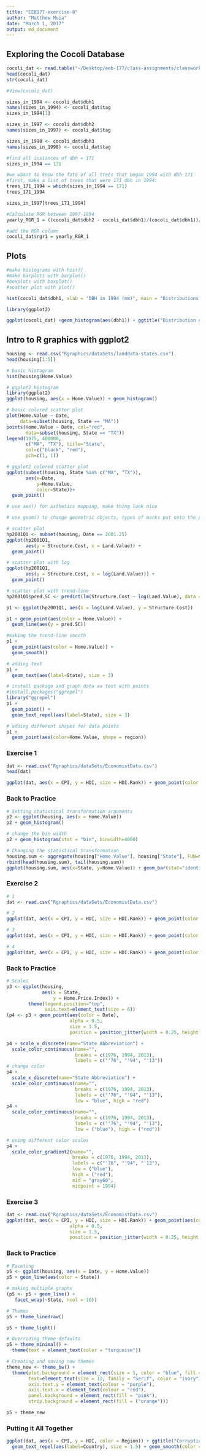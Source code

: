 ```yaml
---
title: "EEB177-exercise-8"
author: "Matthew Muia"
date: "March 1, 2017"
output: md_document
---
```


## Exploring the Cocoli Database

```r
cocoli_dat <- read.table("~/Desktop/eeb-177/class-assignments/classwork-21-Feb/cocoli.txt", header = TRUE)
head(cocoli_dat)
str(cocoli_dat)

#View(cocoli_dat)

sizes_in_1994 <- cocoli_dat$dbh1
names(sizes_in_1994) <- cocoli_dat$tag
sizes_in_1994[1]

sizes_in_1997 <- cocoli_dat$dbh2
names(sizes_in_1997) <- cocoli_dat$tag

sizes_in_1998 <- cocoli_dat$dbh3
names(sizes_in_1998) <- cocoli_dat$tag

#find all instances of dbh = 171
sizes_in_1994 == 171

#we waant to know the fate of all trees that began 1994 with dbh 171
#first, make a list of trees that were 171 dbh in 1994:
trees_171_1994 = which(sizes_in_1994 == 171)
trees_171_1994

sizes_in_1997[trees_171_1994]

#Calculate RGR between 1997-1994
yearly_RGR_1 = ((cocoli_dat$dbh2 - cocoli_dat$dbh1)/(cocoli_dat$dbh1))/3

#add the RGR column
cocoli_dat$rgr1 = yearly_RGR_1
```


## Plots

```r
#make histograms with hist()
#make barplots with barplot()
#boxplots with boxplot()
#scatter plot with plot()

hist(cocoli_dat$dbh1, xlab = "DBH in 1994 (mm)", main = "Distributions of sizes in 1994", col = "blue", xlim = c(0, 2000))
```


```r
library(ggplot2)

ggplot(cocoli_dat) +geom_histogram(aes(dbh1)) + ggtitle("Distribution of sizes in 1994") + geom_histogram(aes(dbh2))

```


## Intro to R graphics with ggplot2

```r

housing <- read.csv("Rgraphics/dataSets/landdata-states.csv")
head(housing[1:5])

# basic histogram
hist(housing$Home.Value)

# ggplot2 histogram
library(ggplot2)
ggplot(housing, aes(x = Home.Value)) + geom_histogram()

# basic colored scatter plot
plot(Home.Value ~ Date,
     data=subset(housing, State == "MA"))
points(Home.Value ~ Date, col="red",
       data=subset(housing, State == "TX"))
legend(1975, 400000,
       c("MA", "TX"), title="State",
       col=c("black", "red"),
       pch=c(1, 1))

# ggplot2 colored scatter plot
ggplot(subset(housing, State %in% c("MA", "TX")),
       aes(x=Date,
           y=Home.Value,
           color=State))+
  geom_point()

# use aes() for asthetics mapping, make thing look nice

# use geom() to change geometric objects, types of marks put onto the plot. Plot must have at least 1 geom.

# scatter plot
hp2001Q1 <- subset(housing, Date == 2001.25) 
ggplot(hp2001Q1,
       aes(y = Structure.Cost, x = Land.Value)) +
  geom_point()

# scatter plot with log
ggplot(hp2001Q1,
       aes(y = Structure.Cost, x = log(Land.Value))) +
  geom_point()

# scatter plot with trend-line
hp2001Q1$pred.SC <- predict(lm(Structure.Cost ~ log(Land.Value), data = hp2001Q1))

p1 <- ggplot(hp2001Q1, aes(x = log(Land.Value), y = Structure.Cost))

p1 + geom_point(aes(color = Home.Value)) +
  geom_line(aes(y = pred.SC))

#making the trend-line smooth
p1 +
  geom_point(aes(color = Home.Value)) +
  geom_smooth()

# adding text
p1 + 
  geom_text(aes(label=State), size = 3)

# install package and graph data as text with points
#install.packages("ggrepel")
library("ggrepel")
p1 + 
  geom_point() + 
  geom_text_repel(aes(label=State), size = 3)

# adding different shapes for data points
p1 +
  geom_point(aes(color=Home.Value, shape = region))
```


### Exercise 1

```r
dat <- read.csv("Rgraphics/dataSets/EconomistData.csv")
head(dat)

ggplot(dat, aes(x = CPI, y = HDI, size = HDI.Rank)) + geom_point(color = "blue")
```

### Back to Practice

```r
# Setting statistical transformation arguments
p2 <- ggplot(housing, aes(x = Home.Value))
p2 + geom_histogram()

# change the bin width
p2 + geom_histogram(stat = "bin", binwidth=4000)

# Changing the statistical transformation
housing.sum <- aggregate(housing["Home.Value"], housing["State"], FUN=mean)
rbind(head(housing.sum), tail(housing.sum))
ggplot(housing.sum, aes(x=State, y=Home.Value)) + geom_bar(stat="identity")
```

### Exercise 2

```r
# 1
dat <- read.csv("Rgraphics/dataSets/EconomistData.csv")

# 2
ggplot(dat, aes(x = CPI, y = HDI, size = HDI.Rank)) + geom_point(color = "blue") + geom_smooth()

# 3
ggplot(dat, aes(x = CPI, y = HDI, size = HDI.Rank)) + geom_point(color = "blue") + geom_smooth(method=lm)

# 4
ggplot(dat, aes(x = CPI, y = HDI, size = HDI.Rank)) + geom_point(color = "blue") + geom_line()
```

### Back to Practice

```r
# Scales
p3 <- ggplot(housing,
             aes(x = State,
                 y = Home.Price.Index)) + 
        theme(legend.position="top",
              axis.text=element_text(size = 6))
(p4 <- p3 + geom_point(aes(color = Date),
                       alpha = 0.5,
                       size = 1.5,
                       position = position_jitter(width = 0.25, height = 0)))

p4 + scale_x_discrete(name="State Abbreviation") +
  scale_color_continuous(name="",
                         breaks = c(1976, 1994, 2013),
                         labels = c("'76", "'94", "'13"))
# change color
p4 +
  scale_x_discrete(name="State Abbreviation") +
  scale_color_continuous(name="",
                         breaks = c(1976, 1994, 2013),
                         labels = c("'76", "'94", "'13"),
                         low = "blue", high = "red")
p4 +
  scale_color_continuous(name="",
                         breaks = c(1976, 1994, 2013),
                         labels = c("'76", "'94", "'13"),
                         low = ("blue"), high = ("red"))

# using different color scales
p4 +
  scale_color_gradient2(name="",
                        breaks = c(1976, 1994, 2013),
                        labels = c("'76", "'94", "'13"),
                        low = ("blue"),
                        high = ("red"),
                        mid = "gray60",
                        midpoint = 1994)

```

### Exercise 3

```r
dat <- read.csv("Rgraphics/dataSets/EconomistData.csv")
ggplot(dat, aes(x = CPI, y = HDI, size = HDI.Rank)) + geom_point(aes(color = HDI),
                       alpha = 0.5,
                       size = 1.5,
                       position = position_jitter(width = 0.25, height = 0)) + scale_y_discrete(name="Human Development Index") + scale_x_discrete(name="Corruption Perception Index")

```

### Back to Practice

```r
# Faceting
p5 <- ggplot(housing, aes(x = Date, y = Home.Value))
p5 + geom_line(aes(color = State))

# making multiple graphs
(p5 <- p5 + geom_line() +
   facet_wrap(~State, ncol = 10))

# Themes
p5 + theme_linedraw()

p5 + theme_light()

# Overriding theme defaults
p5 + theme_minimal() +
  theme(text = element_text(color = "turquoise"))

# Creating and saving new themes
theme_new <- theme_bw() +
  theme(plot.background = element_rect(size = 1, color = "blue", fill = "black"),
        text=element_text(size = 12, family = "Serif", color = "ivory"),
        axis.text.y = element_text(colour = "purple"),
        axis.text.x = element_text(colour = "red"),
        panel.background = element_rect(fill = "pink"),
        strip.background = element_rect(fill = ("orange")))

p5 + theme_new
```

### Putting it All Together

```r
ggplot(dat, aes(x = CPI, y = HDI, color = Region)) + ggtitle("Corruption and Human Developement") + geom_point() + 
  geom_text_repel(aes(label=Country), size = 1.5) + geom_smooth(color = "red", se = F) + scale_x_continuous(name = "Corruption Perception Index") + scale_y_continuous(name = "Human Development Index")
```
